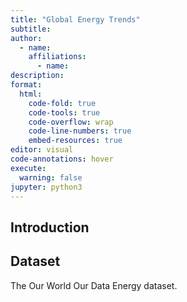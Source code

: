 ```yaml
---
title: "Global Energy Trends"
subtitle: 
author: 
  - name: 
    affiliations:
      - name: 
description: 
format:
  html:
    code-fold: true
    code-tools: true
    code-overflow: wrap
    code-line-numbers: true
    embed-resources: true
editor: visual
code-annotations: hover
execute:
  warning: false
jupyter: python3
---
```


## Introduction

## Dataset
The Our World Our Data Energy dataset.


